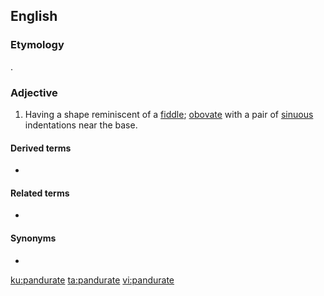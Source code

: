 ==English==

===Etymology===
{{etyl|la|en}} {{lena}} {{m|la|pandura||a pandore}}.

===Adjective===
{{en-adj}}

# {{label|en|botany|of leaves}} Having a shape reminiscent of a [[fiddle]]; [[obovate]] with a pair of [[sinuous]] indentations near the base.

====Derived terms====
* {{l|en|obpandurate}}

====Related terms====
* {{l|en|lyrate}}

====Synonyms====
* {{l|en|panduriform}}

[[ku:pandurate]]
[[ta:pandurate]]
[[vi:pandurate]]